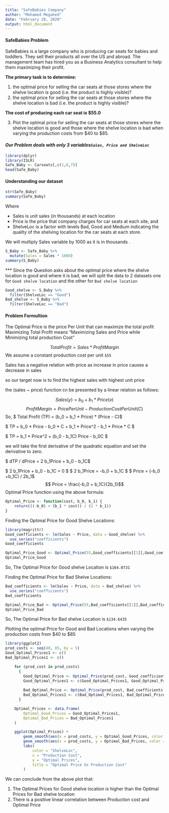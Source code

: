 ---
title: "SafeBabies Company"
author: "Mohamed Megahed"
date: "February 28, 2020"
output: html_document
---


#### **SafeBabies Problem**
SafeBabies is a large company who is producing car seats for babies and toddlers. They sell their products all over the US and abroad. The management team has hired you as a Business Analytics consultant to help them maximizing their profit. 

**The primary task is to determine:**

   1.	the optimal price for selling the car seats at those stores where the shelve location is good (i.e. the product is highly visible)?
   2.	the optimal price for selling the car seats at those stores where the shelve location is bad (i.e. the product is highly visible)?

**The cost of producing each car seat is $55.0**

   3.	Plot the optimal price for selling the car seats at those stores where the shelve location is good and those where the shelve location is bad when varying the production costs from $40 to $85.

#### ***Our Problem deals with only 3 variables`Sales, Price and ShelveLoc`***
```{r}
library(dplyr)
library(ISLR)
Safe_Baby <- Carseats[,c(1,6,7)]
head(Safe_Baby)
```

#### Understanding our dataset
```{r}
str(Safe_Baby)
summary(Safe_Baby)
```
Where

 + Sales is unit sales (in thousands) at each location
 + Price is the price that company charges for car seats at each site, and 
 + ShelveLoc is a factor with levels Bad, Good and Medium indicating the quality of the shelving location for the car seats at each store.

We will multiply Sales variable by 1000 as it is in thousands .
```{r}
S_Baby <- Safe_Baby %>% 
  mutate(Sales = Sales * 1000)
summary(S_Baby)
```

*** Since the Question asks about the optimal price where the shelve location is good and where it is bad, we will split the data to 2 datasets one for `Good shelve location` and the other for `Bad shelve location`

```{r}
Good_shelve <- S_Baby %>%
  filter(ShelveLoc == "Good")
Bad_shelve <- S_Baby %>%
  filter(ShelveLoc == "Bad")
```

#### **Problem Formultion**

The Optimal Price is the price Per Unit that can maximize the total profit
Maximizing Total Profit means "Maximizing Sales and Price while Minimizing total production Cost"

$$Total Profit = Sales * Profit Margin$$
We assume a constant production cost per unit `$55`

Sales has a negative relation with price as increase in price causes a decrease in sales 

so our target now is to find the highest sales with highest unit price

the (sales ~ price) function cn be presented by a linear relation as follows:

$$Sales(y) = b_0 + b_1 * Price(x)$$
$$ Profit Margin =Price Per Unit - Production Cost Per Unit(C)$$
So, 
$ Total Profit (TP) = (b_0 + b_1 * Price) * (Price - C)$

$ TP = b_0 * Price - b_0 * C + b_1 * Price^2 - b_1 * Price * C $

$ TP = b_1 * Price^2 + (b_0 - b_1C) Price - b_0C $

we will take the first derivative of the quadratic equation and set the derivative to zero.

$ dTP / dPrice = 2 b_1Price + b_0 - b_1C$

$ 2 b_1Price + b_0 - b_1C = 0 $
$ 2 b_1Price = -b_0 + b_1C $
$ Price = (-b_0 +b_1C) / 2b_1$
$$ Price = \frac{-b_0 + b_1C}{2b_1}$$
Optimal Price function using the above formula:
```{r}
Optimal_Price <- function(cost, b_0, b_1) {
    return(((-b_0) + (b_1 * cost)) / (2 * b_1))
}
```

Finding the Optimal Price for Good Shelve Locations: 
```{r}
library(magrittr)
Good_coefficients <- lm(Sales ~ Price, data = Good_shelve) %>% 
  use_series("coefficients")
Good_coefficients
```

```{r}
Optimal_Price_Good <- Optimal_Price(55,Good_coefficients[[1]],Good_coefficients[[2]])
Optimal_Price_Good
```
So, The Optimal Price for Good shelve Location is `$164.0731`


Finding the Optimal Price for Bad Shelve Locations: 
```{r}
Bad_coefficients <- lm(Sales ~ Price, data = Bad_shelve) %>% 
  use_series("coefficients")
Bad_coefficients
```

```{r}
Optimal_Price_Bad <- Optimal_Price(55,Bad_coefficients[[1]],Bad_coefficients[[2]])
Optimal_Price_Bad
```
So, The Optimal Price for Bad shelve Location is `$134.6435`


Plotting the optimal Price for Good and Bad Locations when varying the production costs from $40 to $85
```{r fig.height=6, fig.width=10}
library(ggplot2)
prod_costs <- seq(40, 85, by = 5)
Good_Optimal_Prices1 <- c()
Bad_Optimal_Prices1 <- c()

    for (prod_cost in prod_costs) 
      {
        Good_Optimal_Price <- Optimal_Price(prod_cost, Good_coefficients[[1]], Good_coefficients[[2]])
        Good_Optimal_Prices1 <- c(Good_Optimal_Prices1, Good_Optimal_Price)
      
        Bad_Optimal_Price <- Optimal_Price(prod_cost, Bad_coefficients[[1]], Bad_coefficients[[2]])
        Bad_Optimal_Prices1 <- c(Bad_Optimal_Prices1, Bad_Optimal_Price)
      }

    Optimal_Prices <- data.frame(
        Optimal_Good_Prices = Good_Optimal_Prices1,
        Optimal_Bad_Prices = Bad_Optimal_Prices1
    )

    ggplot(Optimal_Prices) +
        geom_smooth(aes(x = prod_costs, y = Optimal_Good_Prices, color = "Good"), method = "loess") +
        geom_smooth(aes(x = prod_costs, y = Optimal_Bad_Prices, color = "Bad"), method = "loess") +
        labs(
            color = "ShelveLoc",
            x = "Production Cost",
            y = "Optimal Prices",
            title = "Optimal Price Vs Production Cost"
        )

```
We can conclude from the above plot that:

 1. The Optimal Prices for Good shelve location is higher than the Optimal Prices for Bad shelve location
 2. There is a positive linear correlation between Production cost and Optimal Price
